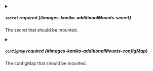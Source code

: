 


<details className="config-field" data-expandable="true">
<summary>

##### `secret` <span className="config-field-required" data-required="false">required</span> <span className="config-field-type"></span> <span className="config-field-default"></span> <span className="config-field-enum"></span> {#images-kaniko-additionalMounts-secret}

The secret that should be mounted.

</summary>

<PartialSecretreference />


</details>



<details className="config-field" data-expandable="true">
<summary>

##### `configMap` <span className="config-field-required" data-required="false">required</span> <span className="config-field-type"></span> <span className="config-field-default"></span> <span className="config-field-enum"></span> {#images-kaniko-additionalMounts-configMap}

The configMap that should be mounted.

</summary>

<PartialConfigMapreference />


</details>


<PartialReadOnly />


<PartialMountPath />


<PartialSubPath />
